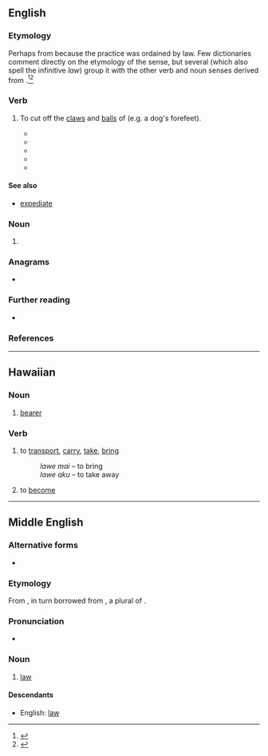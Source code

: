 ==English==

===Etymology===
Perhaps from {{m|en|law}} because the practice was ordained by law. Few dictionaries comment directly on the etymology of the sense, but several (which also spell the infinitive ''law'') group it with the other verb and noun senses derived from {{cog|ang|lagu||law}}.<ref>{{R:Century 1911|law}}</ref><ref>{{R:Dictionary.com|law}}</ref>

===Verb===
{{en-verb|lawes|lawing|lawed}}

# {{lb|en|transitive}} To cut off the [[claw]]s and [[ball]]s of (e.g. a dog's forefeet).
#* {{quote-book|year=1808 |title=Remarks on forest scenery, and other woodland views |author=William Gilpin  |page= |ISBN= |passage=They were enveloped in forms, and easily evaded ; like a '''lawed''' dog, too mutilated to catch their game. }}
#* {{quote-book|year=1866 |title=Researches Into the History of the British Dog  |author=
George Richard Jesse  |page= |ISBN= |passage=In the 3 Edw II., at a Court-Leet and Court-Baron held for the manor of Sutton-Cold field, in Warwickshire, when the ancient customs of the Lordship from the time of Athelstan and until the coronation of Henry III. were testified to by the Jury, they certified that they had heard their ancestors say that, when Sutton manor was in the hands of the Kings of England, all the Chase was afforested, and all the dogs within the forest used to be '''lawed''', and the left claw of the foot cut off: and after it came into the hands of the Earl of Warwick they had leave to have and hold dogs of all kind unlawed. }}
#* {{quote-book|year=1950 |title=Transactions of the Historic Society of Lancashire and Cheshire  |author= |page= |ISBN= |passage=The Vicar of Bacford for the same John Miller there for the same Beatrice de Coghull for one dog not '''lawed'''. }}
#* {{quote-book|year=2011|title=Sarum |author=
Edward Rutherfurd  |page=511 |ISBN=1446472027 |passage=Godric rarely entered the forest, and, having already trained Harold to help with driving the sheep, at which the young dog had shown a remarkable talent, he had no wish to have him '''lawed'''. }}
#* {{seemoreCites|lang=en}}

====See also====
* [[expediate]]

===Noun===
{{en-noun}}

# {{obsolete spelling of|law|lang=en}}

===Anagrams===
* {{anagrams|en|alew|wale|weal}}

===Further reading===
* {{R:Webster 1913}}

===References===
<references/>

----

==Hawaiian==

===Noun===
{{haw-noun}}

# [[bearer]]

===Verb===
{{haw-verb|t}}

# {{lb|haw|transitive}} to [[transport]], [[carry]], [[take]], [[bring]]
#: ''lawe mai'' – to bring
#: ''lawe aku'' – to take away
# {{lb|haw|stative}} to [[become]]

----

==Middle English==
<!--this Middle English entry was created using Template:new enm entry-->

===Alternative forms===
* {{alter|enm|laȝe|laugh|laue}}

===Etymology===
From {{inh|enm|ang|lagu}}, in turn borrowed from {{der|enm|non|*lagu}}, a plural of {{m|non|lag}}.

===Pronunciation===
* {{IPA|lang=enm|/lau(ə)/|/laux(ə)/}}

===Noun===
{{enm-noun}}

# [[law]]

====Descendants====
* English: [[law]]